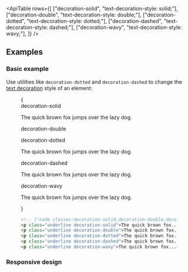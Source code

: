 

<ApiTable
  rows={[
    ["decoration-solid", "text-decoration-style: solid;"],
    ["decoration-double", "text-decoration-style: double;"],
    ["decoration-dotted", "text-decoration-style: dotted;"],
    ["decoration-dashed", "text-decoration-style: dashed;"],
    ["decoration-wavy", "text-decoration-style: wavy;"],
  ]}
/>

## Examples

### Basic example

Use utilities like `decoration-dotted` and `decoration-dashed` to change the [text decoration](/docs/text-decoration-line) style of an element:

<Figure>

<Example>
  {
    <div className="flex flex-col gap-8 text-gray-900 dark:text-gray-200">
      <div>
        <div className="mb-3 font-mono text-sm font-medium text-gray-500 dark:text-gray-400">decoration-solid</div>
        <p className="text-lg font-medium underline decoration-solid">The quick brown fox jumps over the lazy dog.</p>
      </div>
      <div>
        <div className="mb-3 font-mono text-sm font-medium text-gray-500 dark:text-gray-400">decoration-double</div>
        <p
          className="text-lg font-medium underline decoration-double"
          children="The quick brown fox jumps over the lazy dog."
        />
      </div>
      <div>
        <div className="mb-3 font-mono text-sm font-medium text-gray-500 dark:text-gray-400">decoration-dotted</div>
        <p className="text-lg font-medium underline decoration-dotted">The quick brown fox jumps over the lazy dog.</p>
      </div>
      <div>
        <div className="mb-3 font-mono text-sm font-medium text-gray-500 dark:text-gray-400">decoration-dashed</div>
        <p className="text-lg font-medium underline decoration-dashed">The quick brown fox jumps over the lazy dog.</p>
      </div>
      <div>
        <div className="mb-3 font-mono text-sm font-medium text-gray-500 dark:text-gray-400">decoration-wavy</div>
        <p className="text-lg font-medium underline decoration-wavy">The quick brown fox jumps over the lazy dog.</p>
      </div>
    </div>
  }
</Example>

```html
<!-- [!code classes:decoration-solid,decoration-double,decoration-dotted,decoration-dashed,decoration-wavy] -->
<p class="underline decoration-solid">The quick brown fox...</p>
<p class="underline decoration-double">The quick brown fox...</p>
<p class="underline decoration-dotted">The quick brown fox...</p>
<p class="underline decoration-dashed">The quick brown fox...</p>
<p class="underline decoration-wavy">The quick brown fox...</p>
```

</Figure>

### Responsive design

<ResponsiveDesign
  element="p"
  property="text-decoration-style"
  defaultClass="underline"
  featuredClass="decoration-dashed"
/>
